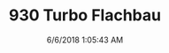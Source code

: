 ---
width: 2000
height: 1333
title: 930 Turbo Flachbau
description: Driving a 930 Slantnose through Dripping Springs, TX.
date: 6/6/2018 1:05:43 AM
cameraMake: Sony
cameraModel: ILCE-7M3
lens: ZEISS Batis 1.8/85
settingsfStop: f/2.5
settingsISO: ISO 160
settingsShutter: 1/1000
settingsFocalLength: 85 mm
---